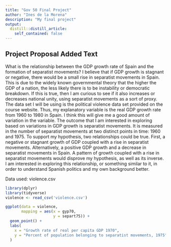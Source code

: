```yaml
---
title: "Gov 50 Final Project"
author: "Ines de la Morena"
description: "My final project"
output:
  distill::distill_article:
    self_contained: false
---
```



## Project Proposal Added Text

What is the relationship between the GDP growth rate of Spain and the formation of separatist movements? I believe that if GDP growth is stagnant or negative, there would be a small rise in separatist movements in Spain. This is due to the widely known governmental theory that the higher the GDP of a nation, the less likely there is to be instability or democratic breakdown. If this is true, then I am curious to see if it also increases or decreases national unity, using separatist movements as a sort of proxy. The data set I will be using is the political violence data set provided on the course website. Thus, my explanatory variable is the real GDP growth rate from 1960 to 1980 in Spain. I think this will give me a good amount of variation in the variable. The outcome that I am interested in exploring based on variations in GDP growth is separatist movements. It is measured in the number of separatist movements at two distinct points in time: 1960 and 1975. To support my hypothesis, two relationships could be true. First, a negative or stagnant growth of GDP coupled with a rise in separatist movements. Alternatively, a positive GDP growth and a decrease in separatist movements in Spain. A pattern of growth coupled with a rise in separatist movements would disprove my hypothesis, as well as its inverse. I am interested in exploring this relationship, or something similar to it, in order to understand Spanish politics and my own background better. 

Data used: violence.csv


```r
library(dplyr)
library(tidyverse)
violence <- read_csv('violence.csv')
```

```r

ggplot(data = violence,
       mapping = aes(x = gyp70,
                     y = separt75)) +
  geom_point() +
  labs(
    x = "Growth rate of real per capita GDP 1970",
    y = "Percent of population belonging to separatist movements, 1975"
  )

```























